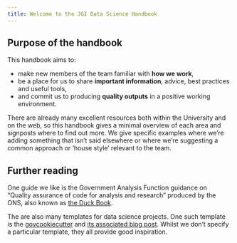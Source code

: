 ```yaml
---
title: Welcome to the JGI Data Science Handbook
---
```


## Purpose of the handbook

This handbook aims to:

- make new members of the team familiar with **how we work**,
- be a place for us to share **important information**, advice, best practices and useful tools,
- and commit us to producing **quality outputs** in a positive working environment.

There are already many excellent resources both within the University and on the web, so this handbook gives a minimal overview of each area and signposts where to find out more.
We give specific examples where we're adding something that isn't said elsewhere or where we're suggesting a common approach or 'house style' relevant to the team.

## Further reading

One guide we like is the Government Analysis Function guidance on "Quality assurance of code for analysis and research" produced by the ONS, also known as [the Duck Book](https://best-practice-and-impact.github.io/qa-of-code-guidance/).

The are also many templates for data science projects.
One such template is the [govcookiecutter](https://best-practice-and-impact.github.io/govcookiecutter/) and [its associated blog post](https://dataingovernment.blog.gov.uk/2021/07/20/govcookiecutter-a-template-for-data-science-projects/).
Whilst we don't specify a particular template, they all provide good inspiration.
